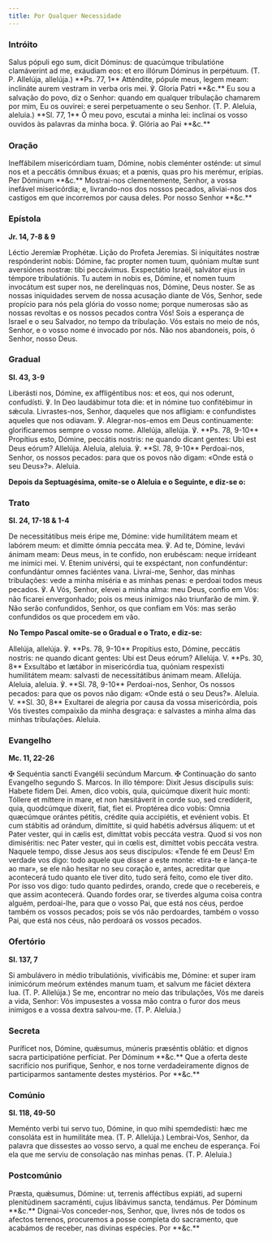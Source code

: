 ```yaml
---
title: Por Qualquer Necessidade
---
```


### Intróito

<div class="side-by-side not-content">
  <span>
    Salus pópuli ego sum, dicit Dóminus: de quacúmque tribulatióne clamáverint
    ad me, exáudiam eos: et ero illórum Dóminus in perpétuum. (T. P. Allelúja,
    allelúja.) **Ps. 77, 1** Atténdite, pópule meus, legem meam: inclináte aurem
    vestram in verba oris mei. ℣. Gloria Patri **&c.**
  </span>
  <span>
    Eu sou a salvação do povo, diz o Senhor: quando em qualquer tribulação
    chamarem por mim, Eu os ouvirei: e serei perpetuamente o seu Senhor. (T. P.
    Aleluia, aleluia.) **Sl. 77, 1** Ó meu povo, escutai a minha lei: inclinai
    os vosso ouvidos às palavras da minha boca. ℣. Glória ao Pai **&c.**
  </span>
</div>

### Oração

<div class="side-by-side not-content">
  <span>
    Ineffábilem misericórdiam tuam, Dómine, nobis cleménter osténde: ut simul
    nos et a peccátis ómnibus éxuas; et a pœnis, quas pro his merémur, erípias.
    Per Dóminum **&c.**
  </span>
  <span>
    Mostrai-nos clementemente, Senhor, a vossa inefável misericórdia; e,
    livrando-nos dos nossos pecados, aliviai-nos dos castigos em que incorremos
    por causa deles. Por nosso Senhor **&c.**
  </span>
</div>

### Epístola

**Jr. 14, 7-8 & 9**

<div class="side-by-side not-content">
  <span>Léctio Jeremíæ Prophétæ.</span>
  <span>Lição do Profeta Jeremias.</span>
  <span>
    Si iniquitátes nostræ respónderint nobis: Dómine, fac propter nomen tuum,
    quóniam multæ sunt aversiónes nostræ: tibi peccávimus. Exspectátio Israël,
    salvátor ejus in témpore tribulatiónis. Tu autem in nobis es, Dómine, et
    nomen tuum invocátum est super nos, ne derelínquas nos, Dómine, Deus noster.
  </span>
  <span>
    Se as nossas iniquidades servem de nossa acusação diante de Vós, Senhor,
    sede propício para nós pela glória do vosso nome; porque numerosas são as
    nossas revoltas e os nossos pecados contra Vós! Sois a esperança de Israel e
    o seu Salvador, no tempo da tribulação. Vós estais no meio de nós, Senhor, e
    o vosso nome é invocado por nós. Não nos abandoneis, pois, ó Senhor, nosso
    Deus.
  </span>
</div>

### Gradual

**Sl. 43, 3-9**

<div class="side-by-side not-content">
  <span>
    Liberásti nos, Dómine, ex affligéntibus nos: et eos, qui nos oderunt,
    confudísti. ℣. In Deo laudábimur tota die: et in nómine tuo confitébimur in
    sǽcula.
  </span>
  <span>
    Livrastes-nos, Senhor, daqueles que nos afligiam: e confundistes aqueles que
    nos odiavam. ℣. Alegrar-nos-emos em Deus continuamente: glorificaremos
    sempre o vosso nome.
  </span>
  <span>
    Allelúja, allelúja. ℣. **Ps. 78, 9-10** Propítius esto, Dómine, peccátis
    nostris: ne quando dicant gentes: Ubi est Deus eórum? Allelúja.
  </span>
  <span>
    Aleluia, aleluia. ℣. **Sl. 78, 9-10** Perdoai-nos, Senhor, os nossos
    pecados: para que os povos não digam: «Onde está o seu Deus»?». Aleluia.
  </span>
</div>

**Depois da Septuagésima, omite-se o Aleluia e o Seguinte, e diz-se o:**

### Trato

**Sl. 24, 17-18 & 1-4**

<div class="side-by-side not-content">
  <span>
    De necessitátibus meis éripe me, Dómine: vide humilitátem meam et labórem
    meum: et dimitte ómnia peccáta mea. ℣. Ad te, Dómine, levávi ánimam meam:
    Deus meus, in te confído, non erubéscam: neque irrídeant me inimíci mei. V.
    Etenim univérsi, qui te exspéctant, non confundéntur: confundántur omnes
    faciéntes vana.
  </span>
  <span>
    Livrai-me, Senhor, das minhas tribulações: vede a minha miséria e as minhas
    penas: e perdoai todos meus pecados. ℣. A Vós, Senhor, elevei a minha alma:
    meu Deus, confio em Vós: não ficarei envergonhado; pois os meus inimigos não
    triunfarão de mim. ℣. Não serão confundidos, Senhor, os que confiam em Vós:
    mas serão confundidos os que procedem em vão.
  </span>
</div>

**No Tempo Pascal omite-se o Gradual e o Trato, e diz-se:**

<div class="side-by-side not-content">
  <span>
    Allelúja, allelúja. ℣. **Ps. 78, 9-10** Propítius esto, Dómine, peccátis
    nostris: ne quando dicant gentes: Ubi est Deus eórum? Allelúja. V. **Ps. 30,
    8** Exsultábo et lætábor in misericórdia tua, quóniam respexísti humilitátem
    meam: salvasti de necessitátibus ánimam meam. Allelúja.
  </span>
  <span>
    Aleluia, aleluia. ℣. **Sl. 78, 9-10** Perdoai-nos, Senhor, Os nossos
    pecados: para que os povos não digam: «Onde está o seu Deus?». Aleluia. V.
    **Sl. 30, 8** Exultarei de alegria por causa da vossa misericórdia, pois Vós
    tivestes compaixão da minha desgraça: e salvastes a minha alma das minhas
    tribulações. Aleluia.
  </span>
</div>

### Evangelho

**Mc. 11, 22-26**

<div class="side-by-side not-content">
  <span>
    <span class="text-red-500">✠</span> Sequéntia sancti Evangélii secúndum
    Marcum.
  </span>
  <span>
    <span class="text-red-500">✠</span> Continuação do santo Evangelho segundo
    S. Marcos.
  </span>
  <span>
    In illo témpore: Dixit Jesus discípulis suis: Habete fidem Dei. Amen, dico
    vobis, quia, quicúmque díxerit huic monti: Tóllere et míttere in mare, et
    non hæsitáverit in corde suo, sed credíderit, quia, quodcúmque díxerit,
    fiat, fiet ei. Proptérea dico vobis: Omnia quæcúmque orántes pétitis,
    crédite quia accipiétis, et evénient vobis. Et cum stábitis ad orándum,
    dimíttite, si quid habétis advérsus áliquem: ut et Pater vester, qui in
    cælis est, dimíttat vobis peccáta vestra. Quod si vos non dimiséritis: nec
    Pater vester, qui in cœlis est, dimíttet vobis peccáta vestra.
  </span>
  <span>
    Naquele tempo, disse Jesus aos seus discípulos: «Tende fé em Deus! Em
    verdade vos digo: todo aquele que disser a este monte: «tira-te e lança-te
    ao mar», se ele não hesitar no seu coração e, antes, acreditar que
    acontecerá tudo quanto ele tiver dito, tudo será feito, como ele tiver dito.
    Por isso vos digo: tudo quanto pedirdes, orando, crede que o recebereis, e
    que assim acontecerá. Quando fordes orar, se tiverdes alguma coisa contra
    alguém, perdoai-lhe, para que o vosso Pai, que está nos céus, perdoe também
    os vossos pecados; pois se vós não perdoardes, também o vosso Pai, que está
    nos céus, não perdoará os vossos pecados.
  </span>
</div>

### Ofertório

**Sl. 137, 7**

<div class="side-by-side not-content">
  <span>
    Si ambulávero in médio tribulatiónis, vivificábis me, Dómine: et super iram
    inimicórum meórum exténdes manum tuam, et salvum me fáciet déxtera lua. (T.
    P. Allelúja.)
  </span>
  <span>
    Se me, encontrar no meio das tribulações, Vós me dareis a vida, Senhor: Vós
    impusestes a vossa mão contra o furor dos meus inimigos e a vossa dextra
    salvou-me. (T. P. Aleluia.)
  </span>
</div>

### Secreta

<div class="side-by-side not-content">
  <span>
    Puríficet nos, Dómine, quǽsumus, múneris præséntis oblátio: et dignos sacra
    participatióne perfíciat. Per Dóminum **&c.**
  </span>
  <span>
    Que a oferta deste sacrifício nos purifique, Senhor, e nos torne
    verdadeiramente dignos de participarmos santamente destes mystérios. Por
    **&c.**
  </span>
</div>

### Comúnio

**Sl. 118, 49-50**

<div class="side-by-side not-content">
  <span>
    Meménto verbi tui servo tuo, Dómine, in quo mihi spemdedísti: hæc me
    consoláta est in humilitáte mea. (T. P. Allelúja.)
  </span>
  <span>
    Lembrai-Vos, Senhor, da palavra que dissestes ao vosso servo, a qual me
    encheu de esperança. Foi ela que me serviu de consolação nas minhas penas.
    (T. P. Aleluia.)
  </span>
</div>

### Postcomúnio

<div class="side-by-side not-content">
  <span>
    Præsta, quǽsumus, Dómine: ut, terrenis afféctibus expiáti, ad superni
    plenitúdinem sacraménti, cujus libávimus sancta, tendámus. Per Dóminum
    **&c.**
  </span>
  <span>
    Dignai-Vos conceder-nos, Senhor, que, livres nós de todos os afectos
    terrenos, procuremos a posse completa do sacramento, que acabámos de
    receber, nas divinas espécies. Por **&c.**
  </span>
</div>
